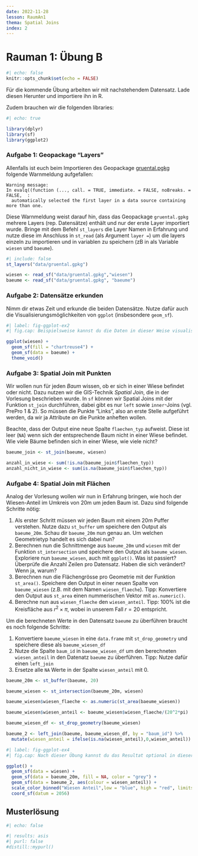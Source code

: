 ```yaml
---
date: 2022-11-28
lesson: RaumAn1
thema: Spatial Joins
index: 2
---
```


# Rauman 1: Übung B

```r
#| echo: false
knitr::opts_chunk$set(echo = FALSE)
```

Für die kommende Übung arbeiten wir mit nachstehendem Datensatz. Lade diesen Herunter und importiere ihn in R.

Zudem brauchen wir die folgenden libraries:

```r
#| echo: true

library(dplyr)
library(sf)
library(ggplot2)
```

### Aufgabe 1: Geopackage "Layers"

Allenfalls ist euch beim Importieren des Geopackage [gruental.pgkg](https://moodle.zhaw.ch/mod/resource/view.php?id=602277) folgende Warnmeldung aufgefallen:

```
Warning message:
In evalq((function (..., call. = TRUE, immediate. = FALSE, noBreaks. = FALSE,  :
  automatically selected the first layer in a data source containing more than one.
```

Diese Warnmeldung weist darauf hin, dass das Geopackage `gruental.gpkg` mehrere Layers (rep. Datensätze) enthält und nur der erste Layer importiert wurde. Bringe mit dem Befehl `st_layers` die Layer Namen in Erfahrung und nutze diese im Anschluss in `st_read` (als Argument `layer = `) um die layers einzeln zu importieren und in variablen zu speichern (zB in als Variable `wiesen` und `baeume`).

```r
#| include: false
st_layers("data/gruental.gpkg")

wiesen <- read_sf("data/gruental.gpkg","wiesen")
baeume <- read_sf("data/gruental.gpkg", "baeume")
```

### Aufgabe 2: Datensätze erkunden

Nimm dir etwas Zeit und erkunde die beiden Datensätze. Nutze dafür auch die Visualisierungsmöglichkeiten von `ggplot` (insbesondere `geom_sf`).

```r
#| label: fig-ggplot-ex2
#| fig.cap: Beispielsweise kannst du die Daten in dieser Weise visualisieren.

ggplot(wiesen) +
  geom_sf(fill = "chartreuse4") +
  geom_sf(data = baeume) +
  theme_void()
```

### Aufgabe 3:  Spatial Join mit Punkten

Wir wollen nun für jeden *Baum* wissen, ob er sich in einer Wiese befindet oder nicht. Dazu nutzen wir die GIS-Technik *Spatial Join*, die in der Vorlesung beschrieben wurde. In `sf` können wir Spatial Joins mit der Funktion `st_join` durchführen, dabei gibt es nur `left` sowie `inner`-Joins (vgl. PrePro 1 & 2). So müssen die Punkte "Links", also an erste Stelle aufgeführt werden, da wir ja Attribute *an* die Punkte anheften wollen.

Beachte, dass der Output eine neue Spalte `flaechen_typ` aufweist. Diese ist leer (`NA`) wenn sich der entsprechende Baum nicht in einer Wiese befindet. Wie viele Bäume befinden sich in einer Wiese, wie viele nicht?

```r
baeume_join <- st_join(baeume, wiesen) 

anzahl_in_wiese <- sum(!is.na(baeume_join$flaechen_typ))
anzahl_nicht_in_wiese <- sum(is.na(baeume_join$flaechen_typ))
```

### Aufgabe 4: Spatial Join mit Flächen

Analog der Vorlesung wollen wir nun in Erfahrung bringen, wie hoch der Wiesen-Anteil im Umkreis von 20m um jeden Baum ist. Dazu sind folgende Schritte nötig: 

1. Als erster Schritt müssen wir jeden Baum mit einem 20m Puffer verstehen. Nutze dazu `st_buffer` um speichere den Output als `baeume_20m`. Schau dir `baeume_20m` nun genau an. Um welchen Geometrietyp handelt es sich dabei nun?
2. Berechnen nun die Schnittmenge aus `baeume_20m` und `wiesen` mit der Funktion `st_intersection` und speichere den Output als `baeume_wiesen`. Exploriere nun `baeume_wiesen`, auch mit `ggplot()`. Was ist passiert? Überprüfe die Anzahl Zeilen pro Datensatz. Haben die sich verändert? Wenn ja, warum?
3. Berechnen nun die Flächengrösse pro Geometrie mit der Funktion `st_area()`. Speichere den Output in einer neuen Spalte von `baeume_wiesen` (z.B. mit dem Namen `wiesen_flaeche`). Tipp: Konvertiere den Output aus `st_area` einen nummerischen Vektor mit `as.numeric()`.
4. Berechne nun aus `wiesen_flaeche` den `wiesen_anteil`. Tipp: 100% ist die Kreisfläche aus $r^2\times \pi$, wobei in unserem Fall $r = 20$ entspricht.

Um die berechneten Werte in den Datensatz `baeume` zu überführen braucht es noch folgende Schritte:

1. Konvertiere `baeume_wiesen` in eine `data.frame` mit `st_drop_geometry` und speichere diese als `baeume_wiesen_df`
2. Nutze die Spalte `baum_id` in `baeume_wiesen_df` um den berechneten `wiesen_anteil` in den Datenatz `baeume` zu überführen. Tipp: Nutze dafür einen `left_join`
3. Ersetze alle `NA` Werte in der Spalte `wiesen_anteil` mit 0.

```r
baeume_20m <- st_buffer(baeume, 20)

baeume_wiesen <- st_intersection(baeume_20m, wiesen) 

baeume_wiesen$wiesen_flaeche <- as.numeric(st_area(baeume_wiesen))

baeume_wiesen$wiesen_anteil <- baeume_wiesen$wiesen_flaeche/(20^2*pi)

baeume_wiesen_df <- st_drop_geometry(baeume_wiesen)

baeume_2 <- left_join(baeume, baeume_wiesen_df, by = "baum_id") %>%
  mutate(wiesen_anteil = ifelse(is.na(wiesen_anteil),0,wiesen_anteil))
```

::: {.column-body}
```r
#| label: fig-ggplot-ex4
#| fig.cap: Nach dieser Übung kannst du das Resultat optional in dieser Weise visualisieren.

ggplot() +
  geom_sf(data = wiesen) +
  geom_sf(data = baeume_20m, fill = NA, color = "grey") +
  geom_sf(data = baeume_2, aes(colour = wiesen_anteil)) +
  scale_color_binned("Wiesen Anteil",low = "blue", high = "red", limits = c(0,1), label = scales::label_percent()) +
  coord_sf(datum = 2056)
```
:::

## Musterlösung

```r
#| echo: false

#| results: asis
#| purl: false
#distill::mypurl()
```


